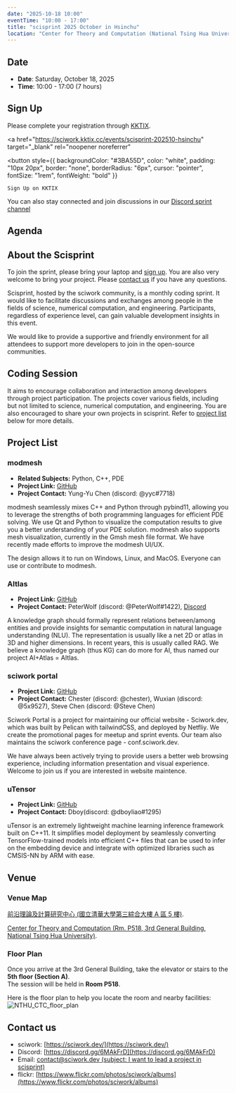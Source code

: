 ```yaml
---
date: "2025-10-18 10:00"
eventTime: "10:00 - 17:00"
title: "scisprint 2025 October in Hsinchu"
location: "Center for Theory and Computation (National Tsing Hua University)"
---
```


## Date

- **Date**: Saturday, October 18, 2025
- **Time**: 10:00 - 17:00 (7 hours)

## Sign Up

Please complete your registration through [KKTIX](https://sciwork.kktix.cc/events/scisprint-202510-hsinchu).

<a 
  href="https://sciwork.kktix.cc/events/scisprint-202510-hsinchu" 
  target="_blank" 
  rel="noopener noreferrer"
>
  <button 
    style={{
      backgroundColor: "#3BA55D",
      color: "white",
      padding: "10px 20px",
      border: "none",
      borderRadius: "6px",
      cursor: "pointer",
      fontSize: "1rem",
      fontWeight: "bold"
    }}
  >
    Sign Up on KKTIX
  </button>
</a>

You can also stay connected and join discussions in our [Discord sprint channel](https://discord.gg/gMkDTm63Xy)

## Agenda

<AgendaTable>
  <AgendaTable.Row time="10:00 - 10:30">
    <AgendaTable.Topic title="Arrival and Seating (Confirmation of registration
  information)" />
  </AgendaTable.Row>
  <AgendaTable.Row time="10:30 - 11:00">
    <AgendaTable.Topic title="Project Introduction" />
  </AgendaTable.Row>
  <AgendaTable.Row time="11:00 - 12:00">
    <AgendaTable.Topic title="Coding Session 1" />
  </AgendaTable.Row>
  <AgendaTable.Row time="12:00 - 13:30">
    <AgendaTable.Topic title="Lunch Break" />
  </AgendaTable.Row>
  <AgendaTable.Row time="13:30 - 14:30">
    <AgendaTable.Topic title="Coding Session 2" />
  </AgendaTable.Row>
  <AgendaTable.Row time="14:30 - 15:30">
    <AgendaTable.Topic title="Group Discussion" />
  </AgendaTable.Row>
  <AgendaTable.Row time="15:30 - 16:30">
    <AgendaTable.Topic title="Final Sprint" />
  </AgendaTable.Row>
  <AgendaTable.Row time="16:30 - 17:00">
    <AgendaTable.Topic title="Project Summary & Closing" />
  </AgendaTable.Row>
</AgendaTable>


## About the Scisprint

To join the sprint, please bring your laptop and [sign up](#sign-up).
You are also very welcome to bring your project. Please [contact
us](#contact-us) if you have any questions.

Scisprint, hosted by the sciwork community, is a monthly coding sprint.
It would like to facilitate discussions and exchanges among people in
the fields of science, numerical computation, and engineering.
Participants, regardless of experience level, can gain valuable
development insights in this event.

We would like to provide a supportive and friendly environment for all
attendees to support more developers to join in the open-source
communities.

## Coding Session

It aims to encourage collaboration and interaction among developers
through project participation. The projects cover various fields,
including but not limited to science, numerical computation, and
engineering. You are also encouraged to share your own projects in
scisprint. Refer to [project list](#project-list) below for more
details.

## Project List

### modmesh

- **Related Subjects:** Python, C++, PDE
- **Project Link:** [GitHub](https://github.com/solvcon/modmesh)
- **Project Contact:** Yung-Yu Chen (discord: \@yyc#7718)

modmesh seamlessly mixes C++ and Python through pybind11, allowing you
to leverage the strengths of both programming languages for efficient
PDE solving. We use Qt and Python to visualize the computation results
to give you a better understanding of your PDE solution. modmesh also
supports mesh visualization, currently in the Gmsh mesh file format. We
have recently made efforts to improve the modmesh UI/UX.

The design allows it to run on Windows, Linux, and MacOS. Everyone can
use or contribute to modmesh.

### AItlas

- **Project Link:** [GitHub](https://github.com/Droidtown/AItlas)
- **Project Contact:** PeterWolf (discord: \@PeterWolf#1422),
  [Discord](https://discord.com/invite/tYq4qUY4)

A knowledge graph should formally represent relations between/among
entities and provide insights for semantic computation in natural
language understanding (NLU). The representation is usually like a net
2D or atlas in 3D and higher dimensions. In recent years, this is
usually called RAG. We believe a knowledge graph (thus KG) can do more
for AI, thus named our project AI+Atlas = AItlas.

### sciwork portal

- **Project Link:** [GitHub](https://github.com/sciwork/swportal)
- **Project Contact:** Chester (discord: \@chester), Wuxian (discord:
  \@5x9527), Steve Chen (discord: \@Steve Chen)

Sciwork Portal is a project for maintaining our official website -
Sciwork.dev, which was built by Pelican with tailwindCSS, and deployed
by Netfliy. We create the promotional pages for meetup and sprint
events. Our team also maintains the sciwork conference page -
conf.sciwork.dev.

We have always been actively trying to provide users a better web
browsing experience, including information presentation and visual
experience. Welcome to join us if you are interested in website
maintence.

### uTensor

- **Project Link:** [GitHub](https://github.com/uTensor/uTensor)
- **Project Contact:** Dboy(discord: \@dboyliao#1295)

uTensor is an extremely lightweight machine learning inference framework
built on C++11. It simplifies model deployment by seamlessly converting
TensorFlow-trained models into efficient C++ files that can be used to
infer on the embedding device and integrate with optimized libraries
such as CMSIS-NN by ARM with ease.


## Venue

### Venue Map

[前沿理論及計算研究中心 (國立清華大學第三綜合大樓 A 區 5
樓)](https://goo.gl/maps/EH2wWtkLQ8qLWd669).

[Center for Theory and Computation (Rm. P518, 3rd General Building,
National Tsing Hua University)](https://goo.gl/maps/4i2K2XvJqw2J42pv5).

<Map src="https://www.google.com/maps/embed?pb=!1m18!1m12!1m3!1d28976.98152829823!2d120.96353258312313!3d24.79125198152699!2m3!1f0!2f0!3f0!3m2!1i1024!2i768!4f13.1!3m3!1m2!1s0x3468360c81cfffe3%3A0xd7d529328f01b825!2z5ZyL56uL5riF6I-v5aSn5a2456ys5LiJ57ac5ZCI5aSn5qiT!5e0!3m2!1szh-TW!2stw!4v1662888048158!5m2!1szh-TW!2stw" />

### Floor Plan

Once you arrive at the 3rd General Building, take the elevator or stairs to the **5th floor (Section A)**.  
The session will be held in **Room P518**.  

Here is the floor plan to help you locate the room and nearby facilities:
![NTHU_CTC_floor_plan](/sprint/2025/NTHU_CTC_floor_plan.jpg)


## Contact us

- sciwork: [https://sciwork.dev/](https://sciwork.dev/)
- Discord: [https://discord.gg/6MAkFrD](https://discord.gg/6MAkFrD)
- Email: [contact@sciwork.dev (subject: I want to lead a project in
  scisprint)](mailto:contact@sciwork.dev?subject=[sciwork]%20I%20want%20to%20lead%20a%20project%20in%20scisprint)
- flickr: [https://www.flickr.com/photos/sciwork/albums](https://www.flickr.com/photos/sciwork/albums)
